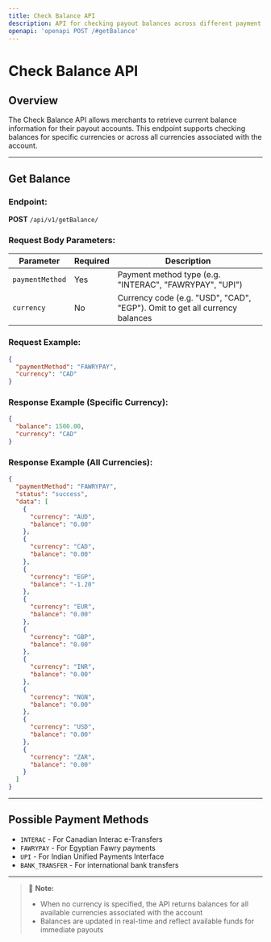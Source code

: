 ```yaml
---
title: Check Balance API
description: API for checking payout balances across different payment methods
openapi: 'openapi POST /#getBalance'
---
```


# Check Balance API

## Overview
The Check Balance API allows merchants to retrieve current balance information for their payout accounts. This endpoint supports checking balances for specific currencies or across all currencies associated with the account.

---

## Get Balance
### Endpoint:
**POST** `/api/v1/getBalance/`

### Request Body Parameters:
| Parameter        | Required | Description                                                                 |
|------------------|----------|-----------------------------------------------------------------------------|
| `paymentMethod`  | Yes      | Payment method type (e.g. "INTERAC", "FAWRYPAY", "UPI")                   |
| `currency`       | No       | Currency code (e.g. "USD", "CAD", "EGP"). Omit to get all currency balances |

### Request Example:
```json
{
  "paymentMethod": "FAWRYPAY",
  "currency": "CAD"
}
```

### Response Example (Specific Currency):
```json
{
  "balance": 1500.00,
  "currency": "CAD"
}
```

### Response Example (All Currencies):
```json
{
  "paymentMethod": "FAWRYPAY",
  "status": "success",
  "data": [
    {
      "currency": "AUD",
      "balance": "0.00"
    },
    {
      "currency": "CAD",
      "balance": "0.00"
    },
    {
      "currency": "EGP",
      "balance": "-1.20"
    },
    {
      "currency": "EUR",
      "balance": "0.00"
    },
    {
      "currency": "GBP",
      "balance": "0.00"
    },
    {
      "currency": "INR",
      "balance": "0.00"
    },
    {
      "currency": "NGN",
      "balance": "0.00"
    },
    {
      "currency": "USD",
      "balance": "0.00"
    },
    {
      "currency": "ZAR",
      "balance": "0.00"
    }
  ]
}
```

---

## Possible Payment Methods
- `INTERAC` - For Canadian Interac e-Transfers
- `FAWRYPAY` - For Egyptian Fawry payments
- `UPI` - For Indian Unified Payments Interface
- `BANK_TRANSFER` - For international bank transfers

---

> 📘 **Note:** 
> - When no currency is specified, the API returns balances for all available currencies associated with the account
> - Balances are updated in real-time and reflect available funds for immediate payouts
